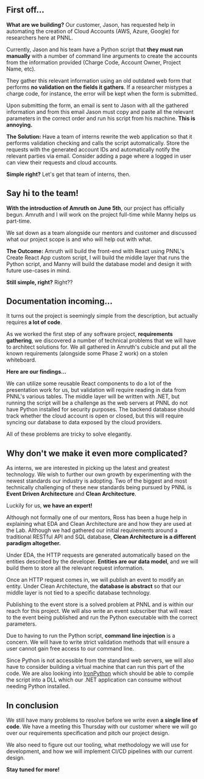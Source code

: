 
<div>

## First off...

**What are we building?** Our customer, Jason, has requested help in automating the creation of Cloud Accounts (AWS, Azure, Google) for researchers here at PNNL.

Currently, Jason and his team have a Python script that **they must run manually** with a number of command line arguments to create the accounts from the information provided (Charge Code, Account Owner, Project Name, etc).

They gather this relevant information using an old outdated web form that performs **no validation on the fields it gathers**. If a researcher mistypes a charge code, for instance, the error will be kept when the form is submitted.

Upon submitting the form, an email is sent to Jason with all the gathered information and from this email Jason must copy and paste all the relevant parameters in the correct order and run his script from his machine. **This is annoying.**

**The Solution:** Have a team of interns rewrite the web application so that it performs validation checking and calls the script automatically. Store the requests with the generated account IDs and automatically notify the relevant parties via email. Consider adding a page where a logged in user can view their requests and cloud accounts.

<CaptionedImg className={styles.mockup} src={mockup} alt="Mockup of web application" caption="Mockup by Amruth" />

**Simple right?** Let's get that team of interns, then.

## Say hi to the team!

<CaptionedImg src={team} alt="team" caption="GetCloud Team: Amruth, Me, and Manny" />

**With the introduction of Amruth on June 5th**, our project has officially begun. Amruth and I will work on the project full-time while Manny helps us part-time.

We sat down as a team alongside our mentors and customer and discussed what our project scope is and who will help out with what.

**The Outcome:** Amruth will build the front-end with React using PNNL's Create React App custom script, I will build the middle layer that runs the Python script, and Manny will build the database model and design it with future use-cases in mind.

**Still simple, right?** Right??

## Documentation incoming...

<CaptionedImg src={initReq} alt="final whiteboard of initial requirements" caption="Spoiler Alert: Not so simple." />

It turns out the project is seemingly simple from the description, but actually requires **a lot of code**.

As we worked the first step of any software project, **requirements gathering**, we discovered a number of technical problems that we will have to architect solutions for. We all gathered in Amruth's cubicle and put all the known requirements (alongside some Phase 2 work) on a stolen whiteboard.

**Here are our findings...**

We can utilize some reusable React components to do a lot of the presentation work for us, but validation will require reading in data from PNNL's various tables. The middle layer will be written with .NET, but running the script will be a challenge as the web servers at PNNL do not have Python installed for security purposes. The backend database should track whether the cloud account is open or closed, but this will require syncing our database to data exposed by the cloud providers.

All of these problems are tricky to solve elegantly.

## Why don't we make it even more complicated?

As interns, we are interested in picking up the latest and greatest technology. We wish to further our own growth by experimenting with the newest standards our industry is adopting. Two of the biggest and most technically challenging of these new standards being pursued by PNNL is **Event Driven Architecture** and **Clean Architecture**.

<CaptionedImg src={rossLecture} alt="event driven architecture lecture from Ross" caption="Event Driven Architecture Lecture by Ross" />

Luckily for us, **we have an expert!**

Although not formally one of our mentors, Ross has been a huge help in explaining what EDA and Clean Architecture are and how they are used at the Lab. Although we had gathered our initial requirements around a traditional RESTful API and SQL database, **Clean Architecture is a different paradigm altogether.**

Under EDA, the HTTP requests are generated automatically based on the entities described by the developer. **Entities are our data model**, and we will build them to store all the relevant request information.

Once an HTTP request comes in, we will publish an event to modify an entity. Under Clean Architecture, the **database is abstract** so that our middle layer is not tied to a specific database technology.

Publishing to the event store is a solved problem at PNNL and is within our reach for this project. We will also write an event subscriber that will react to the event being published and run the Python executable with the correct parameters.

Due to having to run the Python script, **command line injection** is a concern. We will have to write strict validation methods that will ensure a user cannot gain free access to our command line.

Since Python is not accessible from the standard web servers, we will also have to consider building a virtual machine that can run this part of the code. We are also looking into [IronPython](https://ironpython.net/) which should be able to compile the script into a DLL which our .NET application can consume without needing Python installed.

##  In conclusion

We still have many problems to resolve before we write even **a single line of code**. We have a meeting this Thursday with our customer where we will go over our requirements specification and pitch our project design.

We also need to figure out our tooling, what methodology we will use for development, and how we will implement CI/CD pipelines with our current design.

**Stay tuned for more!**

</div>